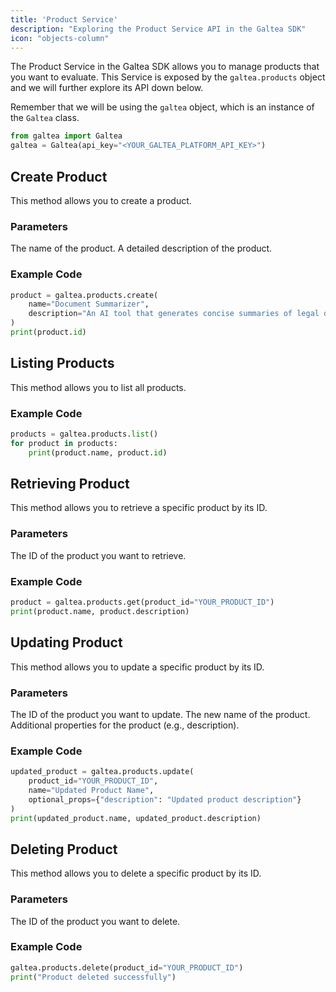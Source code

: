 ```yaml
---
title: 'Product Service'
description: "Exploring the Product Service API in the Galtea SDK"
icon: "objects-column"
---
```


The Product Service in the Galtea SDK allows you to manage products that you want to evaluate.
This Service is exposed by the `galtea.products` object and we will further explore its API down below.

Remember that we will be using the `galtea` object, which is an instance of the `Galtea` class.
```python
from galtea import Galtea
galtea = Galtea(api_key="<YOUR_GALTEA_PLATFORM_API_KEY>")
```

## Create Product

This method allows you to create a product.

### Parameters

<ResponseField name="name" type="string" required>
  The name of the product.
</ResponseField>

<ResponseField name="description" type="string" required>
  A detailed description of the product.
</ResponseField>

### Example Code

```python
product = galtea.products.create(
    name="Document Summarizer",
    description="An AI tool that generates concise summaries of legal documents while preserving key information."
)
print(product.id)
```

## Listing Products

This method allows you to list all products.

### Example Code

```python
products = galtea.products.list()
for product in products:
    print(product.name, product.id)
```

## Retrieving Product

This method allows you to retrieve a specific product by its ID.

### Parameters

<ResponseField name="product_id" type="string" required>
  The ID of the product you want to retrieve.
</ResponseField>

### Example Code

```python
product = galtea.products.get(product_id="YOUR_PRODUCT_ID")
print(product.name, product.description)
```

## Updating Product

This method allows you to update a specific product by its ID.

### Parameters

<ResponseField name="product_id" type="string" required>
  The ID of the product you want to update.
</ResponseField>

<ResponseField name="name" type="string">
  The new name of the product.
</ResponseField>

<ResponseField name="optional_props" type="object">
  Additional properties for the product (e.g., description).
</ResponseField>

### Example Code

```python
updated_product = galtea.products.update(
    product_id="YOUR_PRODUCT_ID",
    name="Updated Product Name",
    optional_props={"description": "Updated product description"}
)
print(updated_product.name, updated_product.description)
```

## Deleting Product

This method allows you to delete a specific product by its ID.

### Parameters

<ResponseField name="product_id" type="string" required>
  The ID of the product you want to delete.
</ResponseField>

### Example Code

```python
galtea.products.delete(product_id="YOUR_PRODUCT_ID")
print("Product deleted successfully")
```

